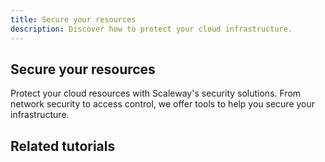 ```yaml
---
title: Secure your resources
description: Discover how to protect your cloud infrastructure.
---
```


## Secure your resources
Protect your cloud resources with Scaleway's security solutions. From network security to access control, we offer tools to help you secure your infrastructure.

<Grid>
    <SummaryCard
        title="Protecting yourself against phishing and fraud"
        icon="info"
        description="Following these guidelines to can significantly reduce the risk of falling victim to phishing and fraud attempts."
        label="Read more"
        url="/account/reference-content/protecting-yourself-fraud-phishing/"
    />
    <SummaryCard
        title="Security and Reliability in Managed Databases"
        icon="rocket"
        description="Key principles and best practices to help you ensure your applications' security and reliability."
        label="Read more"
        url="/use-cases/"
    />
</Grid>

## Related tutorials

<UseCaseList category="security" />